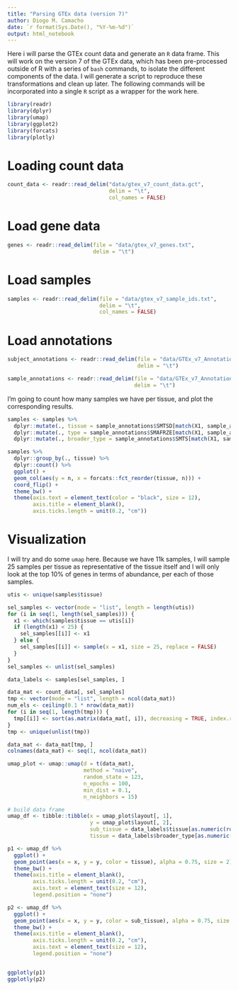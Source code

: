 ```yaml
---
title: "Parsing GTEx data (version 7)"
author: Diogo M. Camacho
date: `r format(Sys.Date(), "%Y-%m-%d")`
output: html_notebook
---
```


Here i will parse the GTEx count data and generate an `R` data frame. This will work on the version 7 of the GTEx data, which has been pre-processed outside of R with a series of `bash` commands, to isolate the different components of the data. I will generate a script to reproduce these transformations and clean up later. The following commands will be incorporated into a single `R` script as a wrapper for the work here.
 
```r
library(readr)
library(dplyr)
library(umap)
library(ggplot2)
library(forcats)
library(plotly)
```

# Loading count data
```r
count_data <- readr::read_delim("data/gtex_v7_count_data.gct", 
                                delim = "\t", 
                                col_names = FALSE)
```

# Load gene data
```r
genes <- readr::read_delim(file = "data/gtex_v7_genes.txt", 
                           delim = "\t")
```

# Load samples
```r
samples <- readr::read_delim(file = "data/gtex_v7_sample_ids.txt", 
                             delim = "\t", 
                             col_names = FALSE)
```

# Load annotations
```r
subject_annotations <- readr::read_delim(file = "data/GTEx_v7_Annotations_SubjectPhenotypesDS.txt", 
                                         delim = "\t")

sample_annotations <- readr::read_delim(file = "data/GTEx_v7_Annotations_SampleAttributesDS.txt", 
                                        delim = "\t")
```

I'm going to count how many samples we have per tissue, and plot the corresponding results.

```r
samples <- samples %>% 
  dplyr::mutate(., tissue = sample_annotations$SMTSD[match(X1, sample_annotations$SAMPID)]) %>%
  dplyr::mutate(., type = sample_annotations$SMAFRZE[match(X1, sample_annotations$SAMPID)]) %>%
  dplyr::mutate(., broader_type = sample_annotations$SMTS[match(X1, sample_annotations$SAMPID)])

samples %>%
  dplyr::group_by(., tissue) %>%
  dplyr::count() %>%
  ggplot() + 
  geom_col(aes(y = n, x = forcats::fct_reorder(tissue, n))) +
  coord_flip() + 
  theme_bw() + 
  theme(axis.text = element_text(color = "black", size = 12),
        axis.title = element_blank(),
        axis.ticks.length = unit(0.2, "cm"))

```


# Visualization
I will try and do some `umap` here. Because we have 11k samples, I will sample 25 samples per tissue as representative of the tissue itself and I will only look at the top 10% of genes in terms of abundance, per each of those samples.

```r
utis <- unique(samples$tissue)

sel_samples <- vector(mode = "list", length = length(utis))
for (i in seq(1, length(sel_samples))) {
  x1 <- which(samples$tissue == utis[i])
  if (length(x1) < 25) {
    sel_samples[[i]] <- x1
  } else {
    sel_samples[[i]] <- sample(x = x1, size = 25, replace = FALSE)
  }
}
sel_samples <- unlist(sel_samples)

data_labels <- samples[sel_samples, ]

data_mat <- count_data[, sel_samples]
tmp <- vector(mode = "list", length = ncol(data_mat))
num_els <- ceiling(0.1 * nrow(data_mat))
for (i in seq(1, length(tmp))) {
  tmp[[i]] <- sort(as.matrix(data_mat[, i]), decreasing = TRUE, index.return = TRUE)$ix[1:num_els]
}
tmp <- unique(unlist(tmp))

data_mat <- data_mat[tmp, ]
colnames(data_mat) <- seq(1, ncol(data_mat))

```

```r
umap_plot <- umap::umap(d = t(data_mat), 
                        method = "naive", 
                        random_state = 123,
                        n_epochs = 100,
                        min_dist = 0.1,
                        n_neighbors = 15)

# build data frame
umap_df <- tibble::tibble(x = umap_plot$layout[, 1],
                          y = umap_plot$layout[, 2],
                          sub_tissue = data_labels$tissue[as.numeric(rownames(umap_plot$layout))],
                          tissue = data_labels$broader_type[as.numeric(rownames(umap_plot$layout))])

p1 <- umap_df %>%
  ggplot() + 
  geom_point(aes(x = x, y = y, color = tissue), alpha = 0.75, size = 2) + 
  theme_bw() +
  theme(axis.title = element_blank(),
        axis.ticks.length = unit(0.2, "cm"),
        axis.text = element_text(size = 12),
        legend.position = "none")

p2 <- umap_df %>%
  ggplot() + 
  geom_point(aes(x = x, y = y, color = sub_tissue), alpha = 0.75, size = 2) + 
  theme_bw() +
  theme(axis.title = element_blank(),
        axis.ticks.length = unit(0.2, "cm"),
        axis.text = element_text(size = 12),
        legend.position = "none")


ggplotly(p1)
ggplotly(p2)



```
